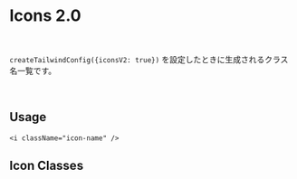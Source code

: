 
<Meta title="tailwind-config/Icons 2.0" component={[IconV2Classes]} />

# Icons 2.0

<br />

`createTailwindConfig({iconsV2: true})` を設定したときに生成されるクラス名一覧です。

<br />

## Usage

```tsx
<i className="icon-name" />
```

## Icon Classes

<br />

<Unstyled>
  <IconV2Classes />
</Unstyled>

